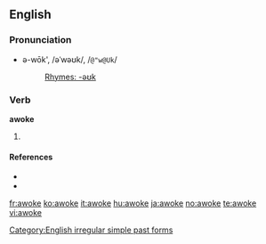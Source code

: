 ==English==
===Pronunciation===
* ə-wōk', /əˈwəʊk/, /<tt>@"w@Uk</tt>/
*: [[Rhymes:English:-əʊk|Rhymes: -əʊk]]

===Verb===
'''awoke''' 

# {{simple past of|awake|lang=English}}

====References====
* {{R:American Heritage 2000|awoke}}
* {{R:Dictionary.com|awoke}}

[[Category:English irregular simple past forms]]

[[fr:awoke]]
[[ko:awoke]]
[[it:awoke]]
[[hu:awoke]]
[[ja:awoke]]
[[no:awoke]]
[[te:awoke]]
[[vi:awoke]]